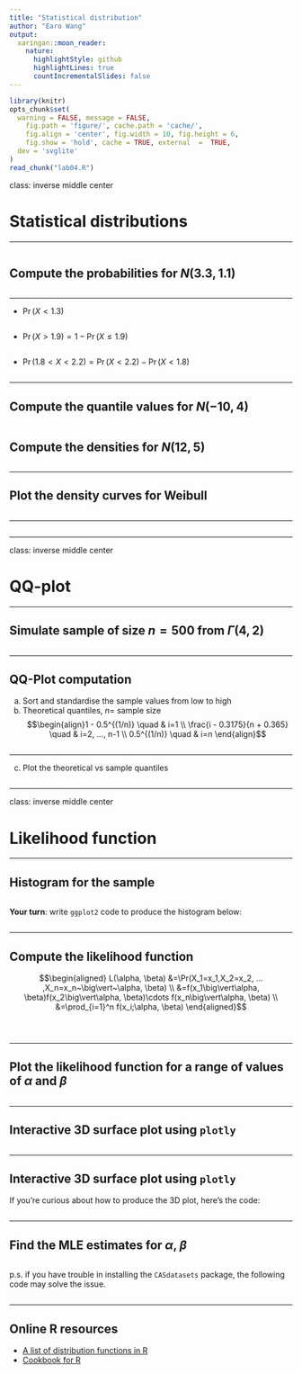 ```yaml
---
title: "Statistical distribution"
author: "Earo Wang"
output:
  xaringan::moon_reader:
    nature:
      highlightStyle: github
      highlightLines: true
      countIncrementalSlides: false
---
```


```r
library(knitr)
opts_chunk$set(
  warning = FALSE, message = FALSE, 
	fig.path = 'figure/', cache.path = 'cache/', 
	fig.align = 'center', fig.width = 10, fig.height = 6, 
	fig.show = 'hold', cache = TRUE, external  =  TRUE,
  dev = 'svglite'
)
read_chunk("lab04.R")
```

class: inverse middle center

# Statistical distributions

---

```r
```

## Compute the probabilities for $N(3.3, 1.1)$

```r
```

---

* $\Pr(X < 1.3)$

```r
```

* $\Pr(X > 1.9) = 1 - \Pr(X \le 1.9)$

```r
```

* $\Pr(1.8 < X < 2.2) = \Pr(X < 2.2) - \Pr(X < 1.8)$

```r
```

---

## Compute the quantile values for $N(-10, 4)$

```r
```

## Compute the densities for $N(12, 5)$

```r
```

---

## Plot the density curves for Weibull

```r
```

---

```r
```

---

class: inverse middle center

# QQ-plot

---

## Simulate sample of size $n = 500$ from $\Gamma(4, 2)$

```r
```

---

## QQ-Plot computation

a. Sort and standardise the sample values from low to high
b. Theoretical quantiles, $n=$ sample size
$$\begin{align}1 - 0.5^{(1/n)} \quad & i=1 \\
   \frac{i - 0.3175}{n + 0.365} \quad & i=2, ..., n-1 \\
   0.5^{(1/n)} \quad & i=n \end{align}$$

```r
```

---

c. Plot the theoretical vs sample quantiles 

```r
```

---

class: inverse middle center

# Likelihood function

---

## Histogram for the sample

```r
```

**Your turn**: write `ggplot2` code to produce the histogram below:

```r
```

---

## Compute the likelihood function

$$\begin{aligned}
L(\alpha, \beta) &=\Pr(X_1=x_1,X_2=x_2, ... ,X_n=x_n~\big\vert~\alpha, \beta) \\      
&=f(x_1\big\vert\alpha, \beta)f(x_2\big\vert\alpha, \beta)\cdots f(x_n\big\vert\alpha, \beta) \\
&=\prod_{i=1}^n f(x_i;\alpha, \beta)
\end{aligned}$$

```r
```

```r
```

```r
```

---

## Plot the likelihood function for a range of values of $\alpha$ and $\beta$

```r
```

---

## Interactive 3D surface plot using `plotly`

```r
```

---

## Interactive 3D surface plot using `plotly`

If you're curious about how to produce the 3D plot, here's the code:

```r
```

---

## Find the MLE estimates for $\alpha$, $\beta$

```r
```

p.s. if you have trouble in installing the `CASdatasets` package, the following
code may solve the issue.

```r
```

---

## Online R resources

* [A list of distribution functions in R](https://stat.ethz.ch/R-manual/R-devel/library/stats/html/Distributions.html)
* [Cookbook for R](http://www.cookbook-r.com/Graphs/)
